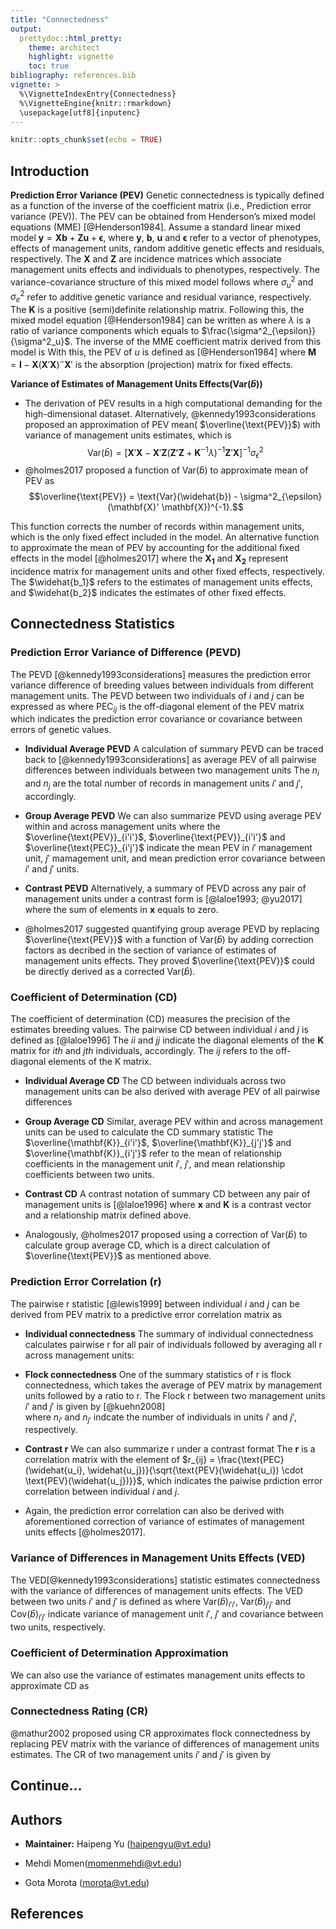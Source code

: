 ```yaml
---
title: "Connectedness"
output: 
  prettydoc::html_pretty:
    theme: architect
    highlight: vignette
    toc: true
bibliography: references.bib
vignette: >
  %\VignetteIndexEntry{Connectedness}
  %\VignetteEngine{knitr::rmarkdown}
  \usepackage[utf8]{inputenc}
---
```


```r
knitr::opts_chunk$set(echo = TRUE)
```

## Introduction
**Prediction Error Variance (PEV)**
Genetic connectedness is typically defined as a function of the inverse of the coefficient matrix (i.e., Prediction error variance (PEV)). The PEV can be obtained from Henderson's mixed model equations (MME) [@Henderson1984]. Assume a standard linear mixed model $\mathbf{y} = \mathbf{Xb} + \mathbf{Zu} + \boldsymbol{\epsilon}$, where $\mathbf{y}$, $\mathbf{b}$, $\mathbf{u}$ and $\boldsymbol{\epsilon}$ refer to a vector of phenotypes, effects of management units, random additive genetic effects and residuals, respectively. The $\mathbf{X}$ and $\mathbf{Z}$ are incidence matrices which associate management units effects and individuals to phenotypes, respectively. The variance-covariance structure of this mixed model follows 
\begin{align*}
\begin{pmatrix}
\mathbf{y} \\
\mathbf{u} \\
\mathbf{\boldsymbol{\epsilon}}
\end{pmatrix} 
&\sim 
N \left [
\begin{pmatrix}
\mathbf{Xb}\\
0 \\
0
\end{pmatrix}, 
\begin{pmatrix}
\mathbf{ZK}\sigma^2_u \mathbf{Z}' + \mathbf{I}\sigma^2_{\epsilon} & \mathbf{ZK}\sigma^2_u & \mathbf{I}\sigma^2_{\epsilon} \\
\mathbf{KZ'}\sigma^2_u  & \mathbf{K}\sigma^2_u & 0 \\
\mathbf{I}\sigma^2_{\epsilon} & 0 & \mathbf{I}\sigma^2_{\epsilon}
\end{pmatrix}
  \right ] .
\end{align*}
where $\sigma^2_u$ and $\sigma^2_e$ refer to additive genetic variance and residual variance, respectively. The $\mathbf{K}$ is a positive (semi)definite relationship matrix. Following this, the mixed model equation [@Henderson1984] can be written as 
\begin{align}
\begin{bmatrix}
\mathbf{X'X} & \mathbf{X'Z} \\
\mathbf{Z'X}  & \mathbf{Z'Z + K^{-1}\lambda}
\end{bmatrix}
\begin{bmatrix}
\mathbf{\widehat{b}}\\
\mathbf{\widehat{u}}
\end{bmatrix}
\mathbf{=}
\begin{bmatrix}
\mathbf{X'y} \\
\mathbf{Z'y}
\end{bmatrix}
\label{MMEeq}
\end{align}
where $\lambda$ is a ratio of variance components which equals to $\frac{\sigma^2_{\epsilon}}{\sigma^2_u}$.
The inverse of the MME coefficient matrix derived from this model is 
\begin{align*}
\mathbf{C}^{-1} &= 
\begin{bmatrix}
 \mathbf{X'X} &      \mathbf{X'Z} \\
    \mathbf{Z'X} &     \mathbf{Z'Z} +  \mathbf{K}^{-1} \lambda  
 \end{bmatrix}^{-1} \\
&= 
\begin{bmatrix}
    \mathbf{C}^{11} & \mathbf{C}^{12} \\
     \mathbf{C}^{21} & \mathbf{C}^{22} 
\end{bmatrix}.
\end{align*}
With this, the PEV of $u$ is defined as [@Henderson1984] 
\begin{align*}
\text{PEV}(u) &= \text{Var}(\widehat{u} - u) \\ 
&= \text{Var}(u | \widehat{u}) \\ 
&= (\mathbf{Z'MZ} + \mathbf{K}^{-1} \lambda)^{-1} \sigma^2_{\epsilon} \\
&= \mathbf{C}^{22} \sigma^2_{\epsilon}, 
\end{align*}
where $\mathbf{M} = \mathbf{I} - \mathbf{X}(\mathbf{X}' \mathbf{X})^{-}\mathbf{X}'$ is the absorption (projection) matrix for fixed effects. 

**Variance of Estimates of Management Units Effects(Var($\widehat{b}$))**

- The derivation of PEV results in a high computational demanding for the high-dimensional dataset. Alternatively, @kennedy1993considerations proposed an approximation of PEV mean( $\overline{\text{PEV}}$) with variance of management units estimates, which is 
$$ \text{Var}(\widehat{b}) = [\mathbf{X}' \mathbf{X} - \mathbf{X}' \mathbf{Z}(\mathbf{Z'Z} + \mathbf{K}^{-1} \lambda)^{-1}\mathbf{Z}' \mathbf{X}]^{-1}\sigma^2_{\epsilon}$$
- @holmes2017 proposed a function of $\text{Var}(\widehat{b})$ to approximate mean of PEV as
$$\overline{\text{PEV}} = \text{Var}(\widehat{b}) - \sigma^2_{\epsilon} (\mathbf{X}' \mathbf{X})^{-1}.$$

This function corrects the number of records within management units, which is the only fixed effect included in the model. An alternative function to approximate the mean of PEV by accounting for the additional fixed effects in the model [@holmes2017]
\begin{align}
\overline{\text{PEV}} &= \text{Var}(\widehat{b}) - \sigma^2_{\epsilon} (\mathbf{X}' \mathbf{X})^{-1} \\
& + (\mathbf{X_1}'\mathbf{X_1})^{-1}\mathbf{X_1}'\mathbf{X_2}\text{Var}(\widehat{b_2})\mathbf{X_2}'\mathbf{X_1}(\mathbf{X_1}'\mathbf{X_1})^{-1} \\
& + (\mathbf{X_1}'\mathbf{X_1})^{-1}\mathbf{X_1}'\mathbf{X_2}\text{Cov}(\widehat{b_2}, \widehat{b_1}) \\
& + \text{Cov}(\widehat{b_1}, \widehat{b_2})\mathbf{X_2}'\mathbf{X_1}(\mathbf{X_1}'\mathbf{X_1})^{-1}
\end{align}
where the $\mathbf{X_1}$ and $\mathbf{X_2}$ represent incidence matrix for management units and other fixed effects, respectively. The $\widehat{b_1}$ refers to the estimates of management units effects, and $\widehat{b_2}$ indicates the estimates of other fixed effects.

## Connectedness Statistics
### Prediction Error Variance of Difference (PEVD)
The PEVD [@kennedy1993considerations] measures the prediction error variance difference of breeding values between individuals from different management units. The PEVD between two individuals of $i$ and $j$ can be expressed as
\begin{align*} 
 \text{PEVD}(\widehat{u_i} - \widehat{u_j})  &= [ \text{PEV}(\widehat{u_i}) + \text{PEV}(\widehat{u_j}) - 2  \text{PEC}(\widehat{u_i}, \widehat{u_j})]  \\
 &= (\mathbf{C}^{22}_{ii} - \mathbf{C}^{22}_{ij} - \mathbf{C}^{22}_{ji} + \mathbf{C}^{22}_{jj}) \sigma^2_{\epsilon} \\
&= (\mathbf{C}^{22}_{ii}  + \mathbf{C}^{22}_{jj} - 2\mathbf{C}^{22}_{ij}) \sigma^2_{\epsilon} , 
\end{align*}
where PEC$_{ij}$ is the off-diagonal element of the PEV matrix which indicates the prediction error covariance or covariance between errors of genetic values.

- **Individual Average PEVD** 
A calculation of summary PEVD can be traced back to [@kennedy1993considerations] as average PEV of all pairwise differences between individuals between two management units 
\begin{align*}
\text{PEVD}_{i'j'} &= \frac{1}{n_i \cdot n_j}\sum_{i=1}^{n_i}\sum_{j=1}^{n_j}\text{PEVD}_{ij}.
\end{align*}
The $n_i$ and $n_j$ are the total number of records in management units $i'$ and $j'$, accordingly. 

- **Group Average PEVD** 
We can also summarize PEVD using average PEV within and across management units
\begin{align*}
\text{PEVD}_{i'j'} &= \overline{\text{PEV}}_{i'i'} + \overline{\text{PEV}}_{j'j'} -2\overline{\text{PEC}}_{i'j'},
\end{align*}
where the $\overline{\text{PEV}}_{i'i'}$, $\overline{\text{PEV}}_{i'i'}$ and $\overline{\text{PEC}}_{i'j'}$ indicate the mean PEV in $i'$ management unit, $j'$ mamagement unit, and mean prediction error covariance between $i'$ and $j'$ units.

- **Contrast PEVD**
Alternatively, a summary of PEVD across any pair of management units under a contrast form is [@laloe1993; @yu2017]  
\begin{align*}
\text{PEVD}(\mathbf{x}) &= \mathbf{x}' \mathbf{C}^{22} \mathbf{x} \sigma^2_{\epsilon},
\end{align*} 
where the sum of elements in $\mathbf{x}$ equals to zero. 

- @holmes2017 suggested quantifying group average PEVD by replacing $\overline{\text{PEV}}$ with a function of $\text{Var}(\widehat{b})$ by adding correction factors as decribed in the section of variance of estimates of management units effects. They proved $\overline{\text{PEV}}$ could be directly derived as a corrected $\text{Var}(\widehat{b})$.

### Coefficient of Determination (CD)
The coefficient of determination (CD) measures the precision of the estimates breeding values. The pairwise CD between individual $i$ and $j$ is defined as [@laloe1996]
\begin{align*}
\text{CD}_{ij} &= \frac{\text{Var}(\mathbf{u}) - \text{Var}(\mathbf{u}|\mathbf{\widehat{u}})}{\text{Var}(\mathbf{u})} \\
&= 1 - \frac{\text{Var}(\mathbf{u}|\mathbf{\widehat{u}})}{\text{Var}(\mathbf{u})} \\
&= 1 - \lambda \frac{\mathbf{C}^{22}_{ii} + \mathbf{C}^{22}_{jj} - 2\mathbf{C}^{22}_{ij} }{\mathbf{K}_{ii} + \mathbf{K}_{jj} - 2\mathbf{K}_{ij}},
\end{align*}
The $ii$ and $jj$  indicate the diagonal elements of the $\mathbf{K}$ matrix for $ith$ and $jth$ individuals, accordingly. The $ij$ refers to the off-diagonal elements of the K matrix. 

- **Individual Average CD** The  CD between individuals across two management units can be also derived with average PEV of all pairwise differences 
\begin{align*}
\text{CD}_{i'j'} &= 1 - \frac{\frac{1}{n_i \cdot n_j}\sum_{i=1}^{n_i}\sum_{j=1}^{n_j}\text{PEVD}_{ij}}{\frac{1}{n_i \cdot n_j}\sum_{i=1}^{n_i}\sum_{j=1}^{n_j} (\mathbf{K}_{ii} + \mathbf{K}_{jj} - 2\mathbf{K}_{ij})}\\
&= 1 - \frac{\sum_{i=1}^{n_i}\sum_{j=1}^{n_j}\text{PEVD}_{ij}}{\sum_{i=1}^{n_i}\sum_{j=1}^{n_j} (\mathbf{K}_{ii} + \mathbf{K}_{jj} - 2\mathbf{K}_{ij})}.
\end{align*}

- **Group Average CD** Similar, average PEV within and across management units can be used to calculate the CD summary statistic 
\begin{align*}
\text{CD}_{i'j'} &= 1 - \frac{\overline{\text{PEV}}_{i'i'} + \overline{\text{PEV}}_{j'j'} -2\overline{\text{PEC}}_{i'j'}}{\sigma^2_u. (\overline{\mathbf{K}}_{i'i'} + \overline{\mathbf{K}}_{j'j'} - 2\overline{\mathbf{K}}_{i'j'})}.
\end{align*}
The $\overline{\mathbf{K}}_{i'i'}$, $\overline{\mathbf{K}}_{j'j'}$ and $\overline{\mathbf{K}}_{i'j'}$ refer to the mean of relationship coefficients in the management unit $i'$, $j'$, and mean relationship coefficients between two units.

- **Contrast CD** 
A contrast notation of summary CD between any pair of management units is [@laloe1996]
\begin{align*}
\text{CD}(\mathbf{x}) &= 1 - \frac{\text{Var}(\mathbf{x}'\mathbf{u}|\mathbf{\widehat{u}})}{\text{Var}(\mathbf{x}'\mathbf{u})} \\
&= 1- \lambda \frac{\mathbf{x}' \mathbf{C}^{22} \mathbf{x} }{ \mathbf{x}' \mathbf{K} \mathbf{x}},
\end{align*}
where $\mathbf{x}$ and $\mathbf{K}$ is a contrast vector and a relationship matrix defined above. 

- Analogously, @holmes2017 proposed using a correction of $\text{Var}(\widehat{b})$ to calculate group average CD, which is a direct calculation of $\overline{\text{PEV}}$ as mentioned above. 

### Prediction Error Correlation (r)
The pairwise r statistic [@lewis1999] between individual $i$ and $j$ can be derived from PEV matrix to a predictive error correlation matrix as 
\begin{align*}
\text{r}_{ij} = \frac{\text{PEC}(\widehat{u_i}, \widehat{u_j})}{\sqrt{\text{PEV}(\widehat{u_i}) \cdot \text{PEV}(\widehat{u_j})}}.
\end{align*}

- **Individual connectedness**
The summary of individual connectedness calculates pairwise r for all pair of individuals followed by averaging all r across management units: 
\begin{align*}
\text{r}_{i'j'} = \overline{\sum{\frac{\text{PEC}(\widehat{u_{i'}}, \widehat{u_{j'}})}{\sqrt{\text{PEV}(\widehat{u_{i'}}) \cdot \text{PEV}(\widehat{u_{j'}})}}}}.
\end{align*}

- **Flock connectedness**
One of the summary statistics of r is flock connectedness, which takes the average of PEV matrix by management units followed by a ratio to r. The Flock r between two management units $i'$ and $j'$ is given by [@kuehn2008]  
\begin{align*}
\text{r}_{i'j'} &= \frac{ 1/n_{i'} \sum \text{PEC}_{i' j'} 1/n_{j'}}{   \sqrt{ (1/n_{i'})^2 \sum \text{PEV}_{i' i'} \cdot (1/n_{j'})^2 \sum \text{PEV}_{j' j'} }   } \\
&= \frac{ \sum \text{PEC}_{i' j'} }{   \sqrt{  \sum \text{PEV}_{i' i'} \cdot  \sum \text{PEV}_{j' j'} }   }, 
\end{align*}
where $n_{i'}$ and $n_{j'}$ indcate the number of individuals in units $i'$ and $j'$, respectively.

- **Contrast r** 
We can also summarize r under a contrast format 
\begin{align*}
\text{r}(\mathbf{x}) &= \mathbf{x}' \mathbf{rx}.  
\end{align*}
The $\mathbf{r}$ is a correlation matrix with the element of $r_{ij} = \frac{\text{PEC}(\widehat{u_i}, \widehat{u_j})}{\sqrt{\text{PEV}(\widehat{u_i}) \cdot \text{PEV}(\widehat{u_j})}}$, which indicates the paiwise prdiction error correlation between individual $i$ and $j$. 

- Again, the prediction error correlation can also be derived with aforementioned correction of variance of estimates of management units effects [@holmes2017].

### Variance of Differences in Management Units Effects (VED)
The VED[@kennedy1993considerations] statistic estimates connectedness with the variance of differences of management units effects. The VED between two units $i'$ and $j'$ is defined as
\begin{align*}
\text{VED}_{i'j'} &=
\text{Var}(\widehat{b})_{i'i'} + \text{Var}(\widehat{b})_{j'j'} - 2\text{Cov}(\widehat{b})_{i'j'},
\end{align*}
where Var$(\widehat{b})_{i'i'}$, Var$(\widehat{b})_{j'j'}$ and Cov$(\widehat{b})_{i'j'}$ indicate variance of management unit $i'$, $j'$ and covariance between two units, respectively. 

### Coefficient of Determination Approximation
We can also use the variance of estimates management units effects to approximate CD as 
\begin{align*}
\text{CD}_{i'j'} &= 1 - \frac{\text{Var}(\widehat{b})_{i'i'} + \text{Var}(\widehat{b})_{j'j'} - 2\text{Cov}(\widehat{b})_{i'j'}}{\sigma^2_u \cdot (\overline{\mathbf{K}}_{i'i'} + \overline{\mathbf{K}}_{j'j'} - 2\overline{\mathbf{K}}_{i'j'})}.
\end{align*}


### Connectedness Rating (CR)
@mathur2002 proposed using CR approximates flock connectedness by replacing PEV matrix with the variance of differences of management units estimates. The CR of two management units $i'$ and $j'$ is given by
\begin{align*}
\text{CR}_{i'j'} &=
\frac{\text{Cov}(\widehat{b})_{i'j'} }{ \sqrt{ \text{Var}(\widehat{b})_{i'i'} \cdot  \text{Var}(\widehat{b})_{j'j'}}}.
\end{align*}

## Continue...
## Authors
- **Maintainer:** 
Haipeng Yu (<haipengyu@vt.edu>)

- Mehdi Momen(<momenmehdi@vt.edu>) 
- Gota Morota (<morota@vt.edu>)

## References 
